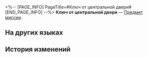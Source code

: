<%-- [PAGE_INFO]
PageTitle=#Ключ от центральной двери#
[END_PAGE_INFO] --%>
{{Предмет Инфобокс
|id          = 149962
|Изображение = Предмет Ключ от центральной двери.png
|Тип         = Предмет миссии
|Инвентарь   = Миссии
|Редкость    = 1
|Эффект      = 
|Описание    = 
}}
'''Ключ от центральной двери''' — [[Предмет миссии]].

==На других языках==
{{На других языках
|en   = Center Room Key
|zhs  = 中央房间钥匙
|zht  = 中央房間鑰匙
|ja   = 中央の部屋の鍵
|ko   = 중앙 방 열쇠
|es   = Llave de la sala del centro
|fr   = Clé de la salle centrale
|ru   = Ключ от центральной двери
|th   = กุญแจห้องตรงกลาง
|vi   = Chìa Khóa Phòng Ở Giữa
|de   = Schlüssel zum mittleren Zimmer
|id   = Kunci Ruang Tengah
|pt   = Chave da Sala Central
}}

==История изменений==
{{История изменений|3.5}}